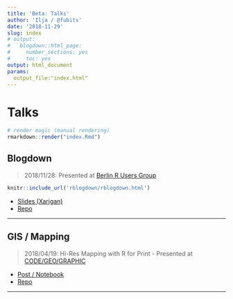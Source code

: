 ```yaml
---
title: 'Beta: Talks'
author: 'Ilja / @fubits'
date: '2018-11-29'
slug: index
# output:
#   blogdown::html_page:
#     number_sections: yes
#     toc: yes
output: html_document
params:
  output_file:"index.html"
---
```


# Talks

```r
# render magic (manual rendering)
rmarkdown::render("index.Rmd")
```

## Blogdown

> 2018/11/28: Presented at [Berlin R Users Group](https://www.meetup.com/de-DE/Berlin-R-Users-Group/events/256343177/)

```r
knitr::include_url('rblogdown/rblogdown.html')
```

* [Slides (Xarigan)](https://dadascience.design/talks/rblogdown/rblogdown.html#1)
* [Repo](https://github.com/ellocke/GithubPage/tree/master/static/talks/rblogdown)

___

## GIS / Mapping

> 2018/04/19: Hi-Res Mapping with R for Print - Presented at  [CODE/GEO/GRAPHIC](http://code-geo-graphic.com/)

* [Post / Notebook](https://dadascience.design/post/r-low-budget-high-res-mapping-with-r-for-not-for-profit-print/)
* [Repo](https://github.com/ellocke/GithubPage/blob/master/content/post/)

___

